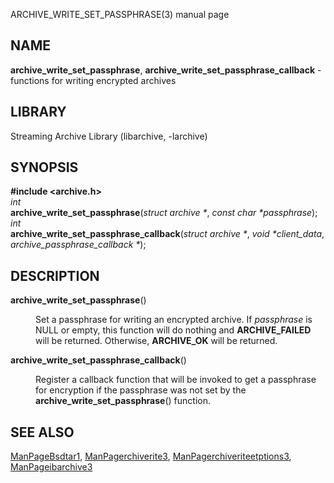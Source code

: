 ARCHIVE_WRITE_SET_PASSPHRASE(3) manual page 
== NAME == 
'''archive_write_set_passphrase''', 
'''archive_write_set_passphrase_callback''' 
- functions for writing encrypted archives 
== LIBRARY == 
Streaming Archive Library (libarchive, -larchive) 
== SYNOPSIS == 
'''<nowiki>#include <archive.h></nowiki>''' 
<br> 
''int'' 
<br> 
'''archive_write_set_passphrase'''(''struct archive *'', ''const char *passphrase''); 
<br> 
''int'' 
<br> 
'''archive_write_set_passphrase_callback'''(''struct archive *'', ''void *client_data'', ''archive_passphrase_callback *''); 
== DESCRIPTION == 
<dl> 
<dt>'''archive_write_set_passphrase'''()</dt><dd> 
Set a passphrase for writing an encrypted archive. 
If 
''passphrase'' 
is 
NULL 
or empty, this function will do nothing and 
'''ARCHIVE_FAILED''' 
will be returned. 
Otherwise, 
'''ARCHIVE_OK''' 
will be returned. 
</dd><dt>'''archive_write_set_passphrase_callback'''()</dt><dd> 
Register a callback function that will be invoked to get a passphrase 
for encryption if the passphrase was not set by the 
'''archive_write_set_passphrase'''() 
function. 
</dd></dl> 
== SEE ALSO == 
[[ManPageBsdtar1]], 
[[ManPagerchiverite3]], 
[[ManPagerchiveriteetptions3]], 
[[ManPageibarchive3]] 
